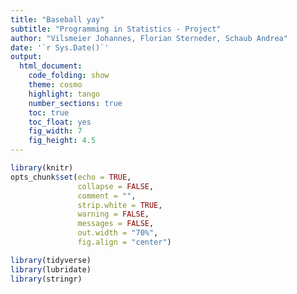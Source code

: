 ```yaml
---
title: "Baseball yay"
subtitle: "Programming in Statistics - Project"
author: "Vilsmeier Johannes, Florian Sterneder, Schaub Andrea"
date: '`r Sys.Date()`'
output:
  html_document:
    code_folding: show
    theme: cosmo
    highlight: tango
    number_sections: true
    toc: true
    toc_float: yes
    fig_width: 7
    fig_height: 4.5
---
```


```r
library(knitr)
opts_chunk$set(echo = TRUE,
               collapse = FALSE,
               comment = "",
               strip.white = TRUE,
               warning = FALSE,
               messages = FALSE,
               out.width = "70%",
               fig.align = "center")
```

```r
library(tidyverse)
library(lubridate)
library(stringr)
```
